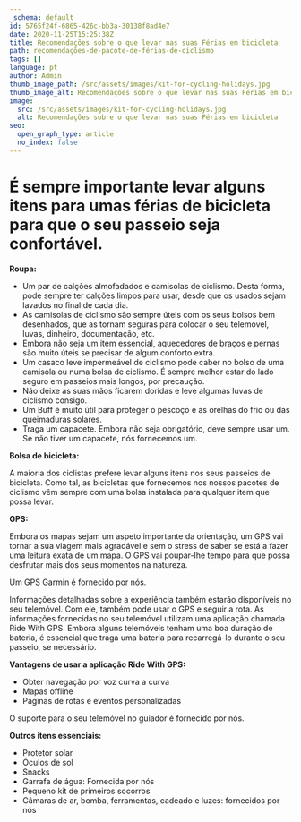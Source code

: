 ```yaml
---
_schema: default
id: 5765f24f-6865-426c-bb3a-30138f8ad4e7
date: 2020-11-25T15:25:38Z
title: Recomendações sobre o que levar nas suas Férias em bicicleta
path: recomendações-de-pacote-de-férias-de-ciclismo
tags: []
language: pt
author: Admin
thumb_image_path: /src/assets/images/kit-for-cycling-holidays.jpg
thumb_image_alt: Recomendações sobre o que levar nas suas Férias em bicicleta
image:
  src: /src/assets/images/kit-for-cycling-holidays.jpg
  alt: Recomendações sobre o que levar nas suas Férias em bicicleta
seo:
  open_graph_type: article
  no_index: false
---
```

# É sempre importante levar alguns itens para umas férias de bicicleta para que o seu passeio seja confortável.

**Roupa:**

* Um par de calções almofadados e camisolas de ciclismo. Desta forma, pode sempre ter calções limpos para usar, desde que os usados sejam lavados no final de cada dia.
* As camisolas de ciclismo são sempre úteis com os seus bolsos bem desenhados, que as tornam seguras para colocar o seu telemóvel, luvas, dinheiro, documentação, etc.
* Embora não seja um item essencial, aquecedores de braços e pernas são muito úteis se precisar de algum conforto extra.
* Um casaco leve impermeável de ciclismo pode caber no bolso de uma camisola ou numa bolsa de ciclismo. É sempre melhor estar do lado seguro em passeios mais longos, por precaução.
* Não deixe as suas mãos ficarem doridas e leve algumas luvas de ciclismo consigo.
* Um Buff é muito útil para proteger o pescoço e as orelhas do frio ou das queimaduras solares.
* Traga um capacete. Embora não seja obrigatório, deve sempre usar um. Se não tiver um capacete, nós fornecemos um.

**Bolsa de bicicleta:**

A maioria dos ciclistas prefere levar alguns itens nos seus passeios de bicicleta. Como tal, as bicicletas que fornecemos nos nossos pacotes de ciclismo vêm sempre com uma bolsa instalada para qualquer item que possa levar.

**GPS:**

Embora os mapas sejam um aspeto importante da orientação, um GPS vai tornar a sua viagem mais agradável e sem o stress de saber se está a fazer uma leitura exata de um mapa. O GPS vai poupar-lhe tempo para que possa desfrutar mais dos seus momentos na natureza.

Um GPS Garmin é fornecido por nós.

Informações detalhadas sobre a experiência também estarão disponíveis no seu telemóvel. Com ele, também pode usar o GPS e seguir a rota. As informações fornecidas no seu telemóvel utilizam uma aplicação chamada Ride With GPS. Embora alguns telemóveis tenham uma boa duração de bateria, é essencial que traga uma bateria para recarregá-lo durante o seu passeio, se necessário.

**Vantagens de usar a aplicação Ride With GPS:**

* Obter navegação por voz curva a curva
* Mapas offline
* Páginas de rotas e eventos personalizadas

O suporte para o seu telemóvel no guiador é fornecido por nós.

**Outros itens essenciais:**

* Protetor solar
* Óculos de sol
* Snacks
* Garrafa de água: Fornecida por nós
* Pequeno kit de primeiros socorros
* Câmaras de ar, bomba, ferramentas, cadeado e luzes: fornecidos por nós